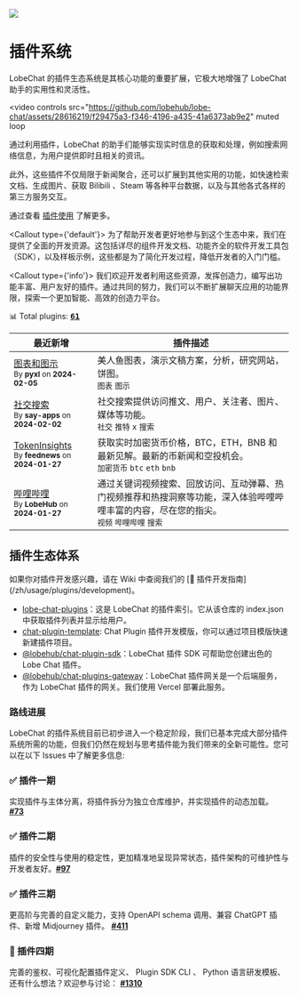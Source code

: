
![](https://github-production-user-asset-6210df.s3.amazonaws.com/17870709/268670883-33c43a5c-a512-467e-855c-fa299548cce5.png)

# 插件系统

LobeChat 的插件生态系统是其核心功能的重要扩展，它极大地增强了 LobeChat 助手的实用性和灵活性。

<video
  controls
  src="https://github.com/lobehub/lobe-chat/assets/28616219/f29475a3-f346-4196-a435-41a6373ab9e2"
  muted
  loop
></video>

通过利用插件，LobeChat 的助手们能够实现实时信息的获取和处理，例如搜索网络信息，为用户提供即时且相关的资讯。

此外，这些插件不仅局限于新闻聚合，还可以扩展到其他实用的功能，如快速检索文档、生成图片、获取 Bilibili 、Steam 等各种平台数据，以及与其他各式各样的第三方服务交互。

通过查看 [插件使用](/zh/usage/plugins/basic) 了解更多。

<Callout type={'default'}>
  为了帮助开发者更好地参与到这个生态中来，我们在提供了全面的开发资源。这包括详尽的组件开发文档、功能齐全的软件开发工具包（SDK），以及样板示例，这些都是为了简化开发过程，降低开发者的入门门槛。
</Callout>

<Callout type={'info'}>
  我们欢迎开发者利用这些资源，发挥创造力，编写出功能丰富、用户友好的插件。通过共同的努力，我们可以不断扩展聊天应用的功能界限，探索一个更加智能、高效的创造力平台。
</Callout>

📊 Total plugins: [<kbd>**61**</kbd>](https://github.com/lobehub/lobe-chat-plugins)

| 最近新增 | 插件描述 |
| --- | --- |
| [图表和图示](https://chat-preview.lobehub.com/settings/agent)<br/><sup>By **pyxl** on **2024-02-05**</sup> | 美人鱼图表，演示文稿方案，分析，研究网站，饼图。<br/>`图表` `图示` |
| [社交搜索](https://chat-preview.lobehub.com/settings/agent)<br/><sup>By **say-apps** on **2024-02-02**</sup> | 社交搜索提供访问推文、用户、关注者、图片、媒体等功能。<br/>`社交` `推特` `x` `搜索` |
| [TokenInsights](https://chat-preview.lobehub.com/settings/agent)<br/><sup>By **feednews** on **2024-01-27**</sup> | 获取实时加密货币价格，BTC，ETH，BNB 和最新见解。最新的币新闻和空投机会。<br/>`加密货币` `btc` `eth` `bnb` |
| [哔哩哔哩](https://chat-preview.lobehub.com/settings/agent)<br/><sup>By **LobeHub** on **2024-01-27**</sup> | 通过关键词视频搜索、回放访问、互动弹幕、热门视频推荐和热搜洞察等功能，深入体验哔哩哔哩丰富的内容，尽在您的指尖。<br/>`视频` `哔哩哔哩` `搜索` |

## 插件生态体系

<Callout>
  如果你对插件开发感兴趣，请在 Wiki 中查阅我们的 [📘 插件开发指南](/zh/usage/plugins/development)。
</Callout>

- [lobe-chat-plugins][lobe-chat-plugins]：这是 LobeChat 的插件索引。它从该仓库的 index.json 中获取插件列表并显示给用户。
- [chat-plugin-template][chat-plugin-template]: Chat Plugin 插件开发模版，你可以通过项目模版快速新建插件项目。
- [@lobehub/chat-plugin-sdk][chat-plugin-sdk]：LobeChat 插件 SDK 可帮助您创建出色的 Lobe Chat 插件。
- [@lobehub/chat-plugins-gateway][chat-plugins-gateway]：LobeChat 插件网关是一个后端服务，作为 LobeChat 插件的网关。我们使用 Vercel 部署此服务。

[lobe-chat-plugins]: https://github.com/lobehub/lobe-chat-plugins
[chat-plugin-sdk]: https://github.com/lobehub/chat-plugin-sdk
[chat-plugin-template]: https://github.com/lobehub/chat-plugin-template
[chat-plugins-gateway]: https://github.com/lobehub/chat-plugins-gateway

### 路线进展

LobeChat 的插件系统目前已初步进入一个稳定阶段，我们已基本完成大部分插件系统所需的功能，但我们仍然在规划与思考插件能为我们带来的全新可能性。您可以在以下 Issues 中了解更多信息:

<Steps>

### ✅ 插件一期

实现插件与主体分离，将插件拆分为独立仓库维护，并实现插件的动态加载。 [**#73**](https://github.com/lobehub/lobe-chat/issues/73)

### ✅ 插件二期

插件的安全性与使用的稳定性，更加精准地呈现异常状态，插件架构的可维护性与开发者友好。[**#97**](https://github.com/lobehub/lobe-chat/issues/97)

### ✅ 插件三期

更高阶与完善的自定义能力，支持 OpenAPI schema 调用、兼容 ChatGPT 插件、新增 Midjourney 插件。 [**#411**](https://github.com/lobehub/lobe-chat/discussions/#411)

### 💭 插件四期

完善的鉴权、可视化配置插件定义、 Plugin SDK CLI 、 Python 语言研发模板、还有什么想法？欢迎参与讨论： [**#1310**](https://github.com/lobehub/lobe-chat/discussions/#1310)

</Steps>

